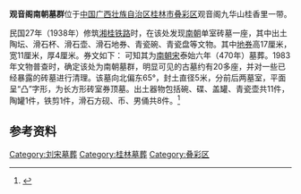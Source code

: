 '''观音阁南朝墓群'''位于[[中国|中国]][[广西壮族自治区|广西壮族自治区]][[桂林市|桂林市]][[叠彩区|叠彩区]]观音阁九华山桂香里一带。

民国27年（1938年）修筑[[湘桂铁路|湘桂铁路]]时，在该处发现[[南朝|南朝]]单室砖墓一座，其中出土陶坛、滑石杯、滑石壶、滑石地券、青瓷碗、青瓷盘等文物。其中[[地券|地券]]高17厘米，宽11厘米，厚4厘米。券文如下：
{{quote|宋[[泰始_(刘宋)|泰始]]六年十一月九日，[[始安郡|始安郡]][[始安县_(西汉)|始安县]]都乡都唐里没故道民欧阳景熙，今归蒿里。亡人以钱万万九千九百九文，买此冢地，东至[[青龙|青龙]]，南至[[朱雀|朱雀]]，西至[[白虎|白虎]]，北至[[玄武|玄武]]，即日串了。时王侨、赤松子、李定、张故分券为明。如律令。}}
可知其为[[南朝宋|南朝宋]]泰始六年（470年）墓葬。1983年文物普查时，确定该处为南朝墓群，明显可见的古墓约有20多座，并对一些已经暴露的砖墓进行清理。该墓向北偏东65°，封土直径5米，分前后两墓室，平面呈“凸”字形，为长方形砖室券顶墓。出土器物包括碗、碟、盖罐、青瓷壶共11件，陶罐1件，铁剪1件，滑石方砚、币、男俑共8件。<ref>{{Cite web |url=http://www.gxdqw.com/bin/mse.exe?seachword=&K=b&A=10&rec=210&run=13 |title=桂林市志·文物志·第一章 古遗址、古墓葬·第二节 古墓葬 |access-date=2012-03-03 |archive-date=2017-03-12 |archive-url=https://web.archive.org/web/20170312073444/http://www.gxdqw.com/bin/mse.exe?seachword=&K=b&A=10&rec=210&run=13 |dead-url=no }}</ref>

==参考资料==
{{reflist}}

[[Category:刘宋墓葬|Category:刘宋墓葬]]
[[Category:桂林墓葬|Category:桂林墓葬]]
[[Category:叠彩区|Category:叠彩区]]